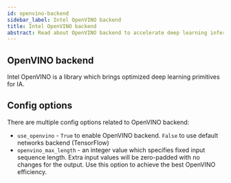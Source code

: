 ```yaml
---
id: openvino-backend
sidebar_label: Intel OpenVINO backend
title: Intel OpenVINO backend
abstract: Read about OpenVINO backend to accelerate deep learning inference on Intel Architecture.
---
```


## OpenVINO backend

Intel OpenVINO is a library which brings optimized deep learning primitives for IA.

## Config options

There are multiple config options related to OpenVINO backend:

* `use_openvino` - `True` to enable OpenVINO backend. `False` to use default networks backend (TensorFlow)
* `openvino_max_length` - an integer value which specifies fixed input sequence length. Extra input values will be zero-padded with no changes for the output. Use this option to achieve the best OpenVINO efficiency.
